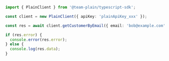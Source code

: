```ts
import { PlainClient } from '@team-plain/typescript-sdk';

const client = new PlainClient({ apiKey: 'plainApiKey_xxx' });

const res = await client.getCustomerByEmail({ email: 'bob@example.com' });

if (res.error) {
  console.error(res.error);
} else {
  console.log(res.data);
}
```
